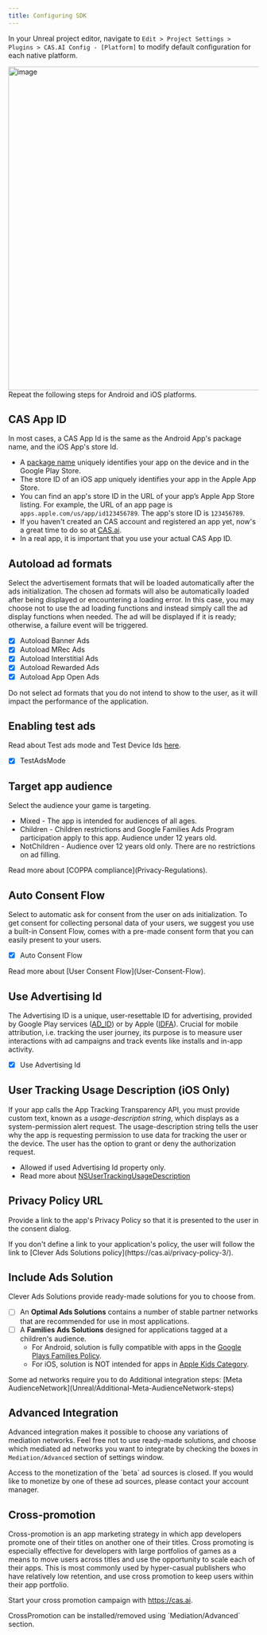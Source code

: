```yaml
---
title: Configuring SDK
---
```


[Apple Kids Category]: https://github.com/cleveradssolutions/CAS-iOS/wiki/Apple-Kids-Category

In your Unreal project editor, navigate to `Edit > Project Settings > Plugins > CAS.AI Config - [Platform]` to modify default configuration for each native platform.  

<Image width="650" alt="image" src="/assets/unreal/Configuring-SDK-1.png" />

<Info>
Repeat the following steps for Android and iOS platforms.
</Info>

## CAS App ID
In most cases, a CAS App Id is the same as the Android App's package name, and the iOS App's store Id.
- A [package name](https://developer.android.com/studio/build/application-id) uniquely identifies your app on the device and in the Google Play Store.
- The store ID of an iOS app uniquely identifies your app in the Apple App Store.
- You can find an app's store ID in the URL of your app’s Apple App Store listing. For example, the URL of an app page is `apps.apple.com/us/app/id123456789`. The app's store ID is `123456789`.
-  If you haven't created an CAS account and registered an app yet, now's a great time to do so at [CAS.ai](https://cas.ai). 
- In a real app, it is important that you use your actual CAS App ID.  

## Autoload ad formats
Select the advertisement formats that will be loaded automatically after the ads initialization. The chosen ad formats will also be automatically loaded after being displayed or encountering a loading error. In this case, you may choose not to use the ad loading functions and instead simply call the ad display functions when needed. The ad will be displayed if it is ready; otherwise, a failure event will be triggered.
- [x]  Autoload Banner Ads
- [x]  Autoload MRec Ads
- [x]  Autoload Interstitial Ads
- [x]  Autoload Rewarded Ads
- [x]  Autoload App Open Ads

<Warning>  
Do not select ad formats that you do not intend to show to the user, as it will impact the performance of the application.
</Warning>

## Enabling test ads
Read about Test ads mode and Test Device Ids [here](Enabling-test-ads).
- [x] TestAdsMode

## Target app audience
Select the audience your game is targeting.  
- Mixed - The app is intended for audiences of all ages.
- Children - Children restrictions and Google Families Ads Program participation apply to this app. Audience under 12 years old.
- NotChildren - Audience over 12 years old only. There are no restrictions on ad filling.  

<Success>  
Read more about [COPPA compliance](Privacy-Regulations).
</Success>

## Auto Consent Flow
Select to automatic ask for consent from the user on ads initialization. To get consent for collecting personal data of your users, we suggest you use a built-in Consent Flow, comes with a pre-made consent form that you can easily present to your users.
- [x] Auto Consent Flow

<Success>  
Read more about [User Consent Flow](User-Consent-Flow).
</Success>

## Use Advertising Id
The Advertising ID is a unique, user-resettable ID for advertising, provided by Google Play services ([AD_ID](https://support.google.com/googleplay/android-developer/answer/6048248?hl=en)) or by Apple ([IDFA](https://developer.apple.com/documentation/adsupport/asidentifiermanager/advertisingidentifier)). Crucial for mobile attribution, i.e. tracking the user journey, its purpose is to measure user interactions with ad campaigns and track events like installs and in-app activity.
- [x] Use Advertising Id

## User Tracking Usage Description (iOS Only)
If your app calls the App Tracking Transparency API, you must provide custom text, known as a _usage-description string_, which displays as a system-permission alert request. The usage-description string tells the user why the app is requesting permission to use data for tracking the user or the device. The user has the option to grant or deny the authorization request.
<Success>  
- Allowed if used Advertising Id property only.
- Read more about [NSUserTrackingUsageDescription](https://developer.apple.com/documentation/bundleresources/information_property_list/nsusertrackingusagedescription)
</Success>

## Privacy Policy URL
Provide a link to the app's Privacy Policy so that it is presented to the user in the consent dialog.

<Info>
If you don't define a link to your application's policy, the user will follow the link to [Clever Ads Solutions policy](https://cas.ai/privacy-policy-3/).
</Info>

## Include Ads Solution
Clever Ads Solutions provide ready-made solutions for you to choose from.
- [ ] An **Optimal Ads Solutions** contains a number of stable partner networks that are recommended for use in most applications.  
- [ ] A **Families Ads Solutions** designed for applications tagged at a children's audience.  
  - For Android, solution is fully compatible with apps in the [Google Plays Families Policy](Unreal/Google-Plays-Families-Policy).
  - For iOS, solution is NOT intended for apps in [Apple Kids Category].

<Warning>  
Some ad networks require you to do Additional integration steps: [Meta AudienceNetwork](Unreal/Additional-Meta-AudienceNetwork-steps)
</Warning>

## Advanced Integration
Advanced integration makes it possible to choose any variations of mediation networks.
Feel free not to use ready-made solutions, and choose which mediated ad networks you want to integrate by checking the boxes in `Mediation/Advanced` section of settings window.

<Warning>  
Access to the monetization of the `beta` ad sources is closed.  
If you would like to monetize by one of these ad sources, please contact your account manager.
</Warning>

## Cross-promotion
Cross-promotion is an app marketing strategy in which app developers promote one of their titles on another one of their titles. Cross promoting is especially effective for developers with large portfolios of games as a means to move users across titles and use the opportunity to scale each of their apps. This is most commonly used by hyper-casual publishers who have relatively low retention, and use cross promotion to keep users within their app portfolio.  

Start your cross promotion campaign with https://cas.ai.  

<Info>
CrossPromotion can be installed/removed using `Mediation/Advanced` section.
</Info>
